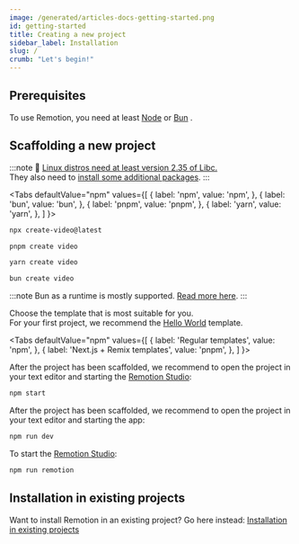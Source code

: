 ```yaml
---
image: /generated/articles-docs-getting-started.png
id: getting-started
title: Creating a new project
sidebar_label: Installation
slug: /
crumb: "Let's begin!"
---
```



## Prerequisites

To use Remotion, you need at least [Node](https://nodejs.org/en/download/) <MinNodeVersion /> or [Bun](https://bun.sh) <MinBunVersion />.

## Scaffolding a new project

:::note
🐧 [Linux distros need at least version 2.35 of Libc.](https://github.com/remotion-dev/remotion/issues/2439)  
They also need to [install some additional packages](/docs/miscellaneous/linux-dependencies).
:::

<Tabs
defaultValue="npm"
values={[
{ label: 'npm', value: 'npm', },
{ label: 'bun', value: 'bun', },
{ label: 'pnpm', value: 'pnpm', },
{ label: 'yarn', value: 'yarn', },
]
}>
<TabItem value="npm">

```bash title="Use npm as the package manager"
npx create-video@latest
```

  </TabItem>
  <TabItem value="pnpm">

```bash title="Use pnpm as the package manager"
pnpm create video
```

  </TabItem>

  <TabItem value="yarn">

```bash title="Use Yarn as the package manager"
yarn create video
```

  </TabItem>

  <TabItem value="bun">

```bash title="Use Bun as the package manager and runtime"
bun create video
```

:::note
Bun as a runtime is mostly supported. [Read more here](/docs/bun).
:::

  </TabItem>
</Tabs>

Choose the template that is most suitable for you.  
For your first project, we recommend the [Hello World](/templates/hello-world) template.

<Tabs
defaultValue="npm"
values={[
{ label: 'Regular templates', value: 'npm', },
{ label: 'Next.js + Remix templates', value: 'pnpm', },
]
}>
<TabItem value="npm">

After the project has been scaffolded, we recommend to open the project in your text editor and starting the [Remotion Studio](/docs/studio):

```bash
npm start
```

  </TabItem>
  <TabItem value="pnpm">

After the project has been scaffolded, we recommend to open the project in your text editor and starting the app:

```bash
npm run dev
```

To start the [Remotion Studio](/docs/studio):

```bash
npm run remotion
```

  </TabItem>
</Tabs>

## Installation in existing projects

Want to install Remotion in an existing project? Go here instead: [Installation in existing projects](/docs/brownfield)
